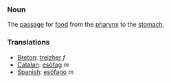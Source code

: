 ===Noun===
The [[passage]] for [[food]] from the [[pharynx]] to the [[stomach]].
===Translations===
*[[Breton]]: [[treizher]] ''f''
*[[Catalan]]: [[esòfag]] ''m''
*[[Spanish]]: [[esófago]] ''m''